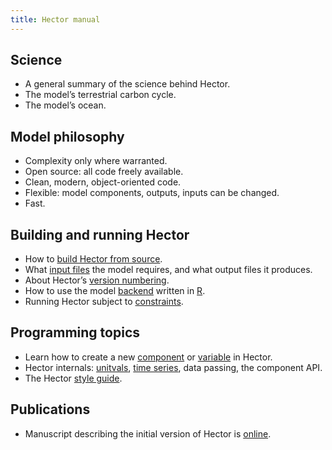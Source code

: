 ```yaml
---
title: Hector manual
---
```


Science
--------------------
* A general summary of the science behind Hector.
* The model's terrestrial carbon cycle.
* The model's ocean.

Model philosophy
--------------------
* Complexity only where warranted.
* Open source: all code freely available.
* Clean, modern, object-oriented code.
* Flexible: model components, outputs, inputs can be changed.
* Fast.

Building and running Hector
--------------------
* How to [build Hector from source](BuildHector.html).
* What [input files](InputFiles.html) the model requires, and what output files it produces.
* About Hector's [version numbering](VersionNumbers.html).
* How to use the model [backend](Backend.html) written in [R](http://cran.r-project.org).
* Running Hector subject to [constraints](Constraints.html).

Programming topics
--------------------
* Learn how to create a new [component](AddNewComponent.html) or [variable](AddNewVariable.html) in Hector.
* Hector internals: [unitvals](Unitvals.html), [time series](TimeSeries.html), data passing, the component API.
* The Hector [style guide](StyleGuide.html).

Publications
--------------------
* Manuscript describing the initial version of Hector is [online](http://www.geosci-model-dev-discuss.net/7/7075/2014/gmdd-7-7075-2014.html).
